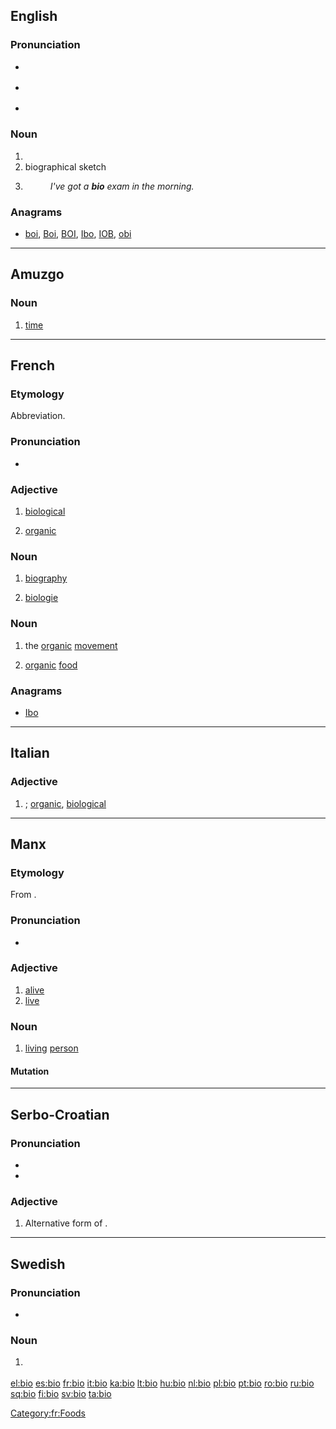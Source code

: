 {{also|bio-|bio.|-bio|Bio.|Bio}}
==English==

===Pronunciation===
* {{a|UK}} {{IPA||ˈbaɪəʊ}} {{SAMPA|/"baI@U/}}
* {{a|US}} {{IPA|/ˈbaɪoʊ/}} {{SAMPA|/"baIoU/}}
* {{rhymes|aɪəʊ}}

===Noun===
{{en-noun}}

# {{form of|Abbreviation|biography}}
# biographical sketch
# {{informal}} {{form of|Abbreviation|biology}}
#: ''I've got a '''bio''' exam in the morning.''

===Anagrams===
* [[boi#English|boi]], [[Boi#English|Boi]], [[BOI#English|BOI]], [[Ibo#English|Ibo]], [[IOB#English|IOB]], [[obi#English|obi]]

----

==Amuzgo==

===Noun===
{{infl|amu|noun}}

# [[time]]

----

==French==

===Etymology===
Abbreviation.

===Pronunciation===
* {{IPA|/bjo/|lang=fr}}

===Adjective===
{{fr-adj|inv=yes}}

# {{colloquial|lang=fr}} [[biological]]
# {{ecology|lang=fr}} [[organic]]

===Noun===
{{fr-noun|f}}

# {{colloquial|lang=fr}} [[biography]]
# {{colloquial|lang=fr}} [[biologie]]

===Noun===
{{fr-noun|m}}

# {{informal|lang=fr}} the [[organic]] [[movement]]
# {{informal|lang=fr}} [[organic]] [[food]]

===Anagrams===
* [[Ibo#French|Ibo]]

[[Category:fr:Foods]]
----

==Italian==

===Adjective===
{{infl|it|adjective|g=inv}}

# {{informal|lang=it}} {{form of|Abbreviation|biologico|nodot=1}}; [[organic]], [[biological]]

----

==Manx==

===Etymology===
From {{etyl|sga|gv}} {{term|béo|lang=sga}}.

===Pronunciation===
* {{IPA|[blʲo]|lang=gv}}

===Adjective===
{{infl|gv|adjective}}

# [[alive]]
# [[live]]

===Noun===
{{infl|gv|noun}} {{g|gv}}

# [[living]] [[person]]

====Mutation====
{{gv mut cons|b|io}}

----

==Serbo-Croatian==

===Pronunciation===
* {{IPA|/bîo/|lang=sh}}
* {{hyphenation|bi|o}}

===Adjective===
{{sh-adj|head=bȉo|def=bijeli|def_a=bijȇlī|comp=bjelji|comp_a=bjèljī|r|био|би̏о}}

# Alternative form of {{term|bijel|bijȇl|lang=sh}}.

----

==Swedish==

===Pronunciation===
* {{audio|Sv-bio.ogg|audio}}

===Noun===
{{sv-noun|g=c|definite singular|bion}}

# {{form of|Short|biograf|nodot=1}} {{qualifier|that form is used for plurals}}

[[el:bio]]
[[es:bio]]
[[fr:bio]]
[[it:bio]]
[[ka:bio]]
[[lt:bio]]
[[hu:bio]]
[[nl:bio]]
[[pl:bio]]
[[pt:bio]]
[[ro:bio]]
[[ru:bio]]
[[sq:bio]]
[[fi:bio]]
[[sv:bio]]
[[ta:bio]]